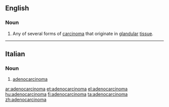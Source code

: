 ==English==

===Noun===
{{wikipedia}}
{{en-noun}}

#{{medicine}} Any of several forms of [[carcinoma]] that originate in [[glandular]] [[tissue]].

----
==Italian==
{{wikipedia|lang=it}}
===Noun===
{{it-noun|adenocarcinom|m|a|i}}

# {{context|oncology|lang=it}} [[#English|adenocarcinoma]]

[[ar:adenocarcinoma]]
[[et:adenocarcinoma]]
[[el:adenocarcinoma]]
[[hu:adenocarcinoma]]
[[fi:adenocarcinoma]]
[[ta:adenocarcinoma]]
[[zh:adenocarcinoma]]